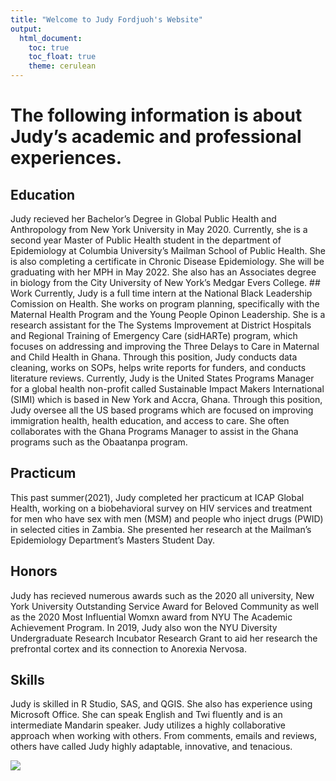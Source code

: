 ```yaml
---
title: "Welcome to Judy Fordjuoh's Website"
output: 
  html_document:
    toc: true
    toc_float: true
    theme: cerulean
---
```


# The following information is about Judy's academic and professional experiences. 

## Education
Judy recieved her Bachelor's Degree in Global Public Health and Anthropology from New York University in May 2020. Currently, she is a second year Master of Public Health student in the department of Epidemiology at Columbia University's Mailman School of Public Health. She is also completing a certificate in Chronic Disease Epidemiology. She will be graduating with her MPH in May 2022. She also has an Associates degree in biology from the City University of New York's Medgar Evers College. 
## Work
Currently, Judy is a full time intern at the National Black Leadership Comission on Health. She works on program planning, specifically with the Maternal Health Program and the Young People Opinon Leadership. She is a research assistant for the The Systems Improvement at District Hospitals and Regional Training of Emergency Care (sidHARTe) program, which focuses on addressing and improving the Three Delays to Care in Maternal and Child Health in Ghana. Through this position, Judy conducts data cleaning, works on SOPs, helps write reports for funders, and conducts literature reviews. Currently, Judy is the United States Programs Manager for a global health non-profit called Sustainable Impact Makers International (SIMI) which is based in New York and Accra, Ghana. Through this position, Judy oversee all the US based programs which are focused on improving immigration health, health education, and access to care. She often collaborates with the Ghana Programs Manager to assist in the Ghana programs such as the Obaatanpa program. 

## Practicum
This past summer(2021), Judy completed her practicum at ICAP Global Health, working on a biobehavioral survey on HIV services and treatment for men who have sex with men (MSM) and people who inject drugs (PWID) in selected cities in Zambia. She presented her research at the Mailman's Epidemiology Department's Masters Student Day. 

## Honors
Judy has recieved numerous awards such as the 2020 all university, New York University Outstanding Service Award for Beloved Community as well as the 2020 Most Influential Womxn award from NYU The Academic Achievement Program. In 2019, Judy also won the NYU Diversity Undergraduate Research Incubator Research Grant to aid her research the prefrontal cortex and its connection to Anorexia Nervosa. 

## Skills
Judy is skilled in R Studio, SAS, and QGIS. She also has experience using Microsoft Office. She can speak English and Twi fluently and is an intermediate Mandarin speaker. Judy utilizes a highly collaborative approach when working with others. From comments, emails and reviews, others have called Judy highly adaptable, innovative, and tenacious.    

![](images/JFgrad.png)